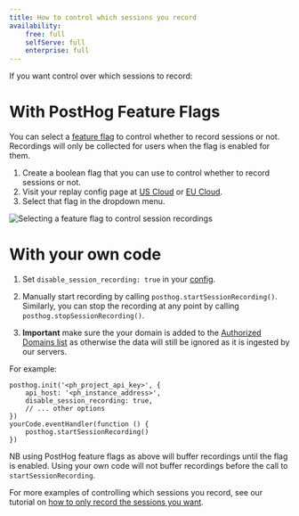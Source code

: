 ```yaml
---
title: How to control which sessions you record
availability:
    free: full
    selfServe: full
    enterprise: full
---
```


If you want control over which sessions to record:

# With PostHog Feature Flags

You can select a [feature flag](/docs/feature-flags) to control whether to record sessions or not. Recordings will only be collected for users when the flag is enabled for them.

1. Create a boolean flag that you can use to control whether to record sessions or not.
2. Visit your replay config page at [US Cloud](https://us.posthog.com/settings/project-replay#replay-ingestion) or [EU Cloud](https://eu.posthog.com/settings/project-replay#replay-ingestion).
3. Select that flag in the dropdown menu.

![Selecting a feature flag to control session recordings](../../images/docs/session-replay/select-replay-control-flag.png)

# With your own code

1. Set `disable_session_recording: true` in your [config](/docs/integrate/client/js/#config).

2. Manually start recording by calling `posthog.startSessionRecording()`. Similarly, you can stop the recording at any point by calling `posthog.stopSessionRecording()`.

3. **Important** make sure the your domain is added to the [Authorized Domains list](https://app.posthog.com/settings/project-replay#replay-authorized-domains) as otherwise the data will still be ignored as it is ingested by our servers.

For example:

```js-web
posthog.init('<ph_project_api_key>', {
    api_host: '<ph_instance_address>',
    disable_session_recording: true,
    // ... other options
})
yourCode.eventHandler(function () {
    posthog.startSessionRecording()
})
```

NB using PostHog feature flags as above will buffer recordings until the flag is enabled. Using your own code will not buffer recordings before the call to `startSessionRecording`.

For more examples of controlling  which sessions you record, see our tutorial on [how to only record the sessions you want](/tutorials/limit-session-recordings).

